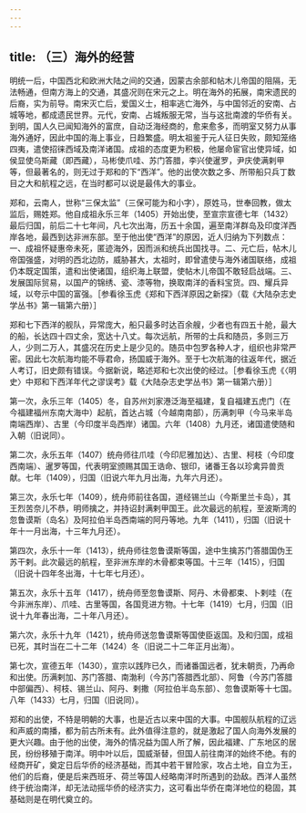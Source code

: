 ```yaml
---
---
---
```

title: （三）海外的经营
---



明统一后，中国西北和欧洲大陆之间的交通，因蒙古余部和帖木儿帝国的阻隔，无法畅通，但南方海上的交通，其盛况则在宋元之上。明在海外的拓展，南宋遗民的后裔，实为前导。南宋灭亡后，爱国义士，相率逃亡海外，与中国邻近的安南、占城等地，都成遗民世界。元代，安南、占城叛服无常，当与这批南渡的华侨有关。到明，国人久已闻知海外的富庶，自动泛海经商的，愈来愈多，而明室又努力从事海外通好，因此中国的海上事业，日趋繁盛。明太祖鉴于元人征日失败，颇知笼络四夷，遣使招徕西域及南洋诸国。成祖的态度更为积极，他屡命宦官出使异域，如侯显使乌斯藏（即西藏），马彬使爪哇、苏门答腊，李兴使暹罗，尹庆使满剌甲等，但最著名的，则无过于郑和的下“西洋”。他的出使次数之多、所带船只兵丁数目之大和航程之远，在当时都可以说是最伟大的事业。

郑和，云南人，世称“三保太监”（三保可能为和小字），原姓马，世奉回教，做太监后，赐姓郑。他自成祖永乐三年（1405）开始出使，至宣宗宣德七年（1432）最后归国，前后二十七年间，凡七次出海，历五十余国，遍至南洋群岛及印度洋西岸各地，最西到达非洲东部。至于他出使“西洋”的原因，近人归纳为下列数点：一、成祖怀疑惠帝未死，匿迹海外，因而派和统兵出国找寻。二、元亡后，帖木儿帝国强盛，对明的西北边防，威胁甚大，太祖时，即曾遣使与海外诸国联络，成祖仍本既定国策，遣和出使诸国，组织海上联盟，使帖木儿帝国不敢轻启战端。三、发展国际贸易，以国产的锦绣、瓷、漆等物，换取南洋的香料宝货。四、耀兵异域，以夸示中国的富强。［参看徐玉虎《郑和下西洋原因之新探》（载《大陆杂志史学丛书》第一辑第六册）］

郑和七下西洋的舰队，异常庞大，船只最多时达百余艘，少者也有四五十舱，最大的船，长达四十四丈余，宽达十八丈。每次远航，所带的士兵和随员，多则三万人，少则二万人，其盛况在历史上是少见的。随员中包罗各种人才，组织也非常严密。因此七次航海均能不辱君命，扬国威于海外。至于七次航海的往返年代，据近人考订，旧史颇有错误。今据新说，略述郑和七次出使的经过。［参看徐玉虎《〈明史〉中郑和下西洋年代之谬误考》载《大陆杂志史学丛书》第一辑第六册）］

第一次，永乐三年（1405）冬，自苏州刘家港泛海至福建，复自福建五虎门（在今福建福州东南大海中）起航，首达占城（今越南南部），历满刺甲（今马来半岛南端西岸）、古里（今印度半岛西岸）诸国。六年（1408）九月还，诸国遣使随和入朝（旧说同）。

第二次，永乐五年（1407）统舟师往爪哇（今印尼雅加达）、古里、柯枝（今印度西南端）、暹罗等国，代表明室颁赐其国王诰命、银印，诸番王各以珍禽异兽贡献。七年（1409），归国（旧说六年九月出海，九年六月还）。

第三次，永乐七年（1409），统舟师前往各国，道经锡兰山（今斯里兰卡岛），其王烈苦奈儿不恭，明师擒之，并持诏封满剌甲国王。此次最远的航程，至波斯湾的忽鲁谟斯（岛名）及阿拉伯半岛西南端的阿丹等地。九年（1411），归国（旧说十年十一月出海，十三年九月还）。

第四次，永乐十一年（1413），统舟师往忽鲁谟斯等国，途中生擒苏门答腊国伪王苏干剌。此次最远的航程，至非洲东岸的木骨都束等国。十三年（1415），归国（旧说十四年冬出海，十七年七月还）。

第五次，永乐十五年（1417），统舟师至忽鲁谟斯、阿丹、木骨都束、卜剌哇（在今非洲东岸）、爪哇、古里等国，各国竞进方物。十七年（1419）七月，归国（旧说十九年春出海，二十年八月还）。

第六次，永乐十九年（1421），统舟师送忽鲁谟斯等国使臣返国。及和归国，成祖已死，其时当在二十二年（1424）冬（旧说二十二年正月出海）。

第七次，宣德五年（1430），宣宗以践阼已久，而诸番国远者，犹未朝贡，乃再命和出使。历满剌加、苏门答腊、南渤利（今苏门答腊西北部）、阿鲁（今苏门答腊中部偏西）、柯枝、锡兰山、阿丹、剌撒（阿拉伯半岛东部）、忽鲁谟斯等十七国。八年（1433）七月，归国（旧说同）。

郑和的出使，不特是明朝的大事，也是近古以来中国的大事。中国舰队航程的辽远和声威的南播，都为前古所未有。此外值得注意的，就是激起了国人向海外发展的更大兴趣。由于他的出使，海外的情况益为国人所了解，因此福建、广东地区的居民，纷纷移殖于南洋。明中叶以后，国威渐替，但国人前往南洋的始终不绝。有的经商开矿，奠定日后华侨的经济基础，而其中若干冒险家，攻占土地，自立为王，他们的后裔，便是后来西班牙、荷兰等国人经略南洋时所遇到的劲敌。西洋人虽然终于统治南洋，却无法动摇华侨的经济实力，这可看出华侨在南洋地位的稳固，其基础则是在明代奠立的。